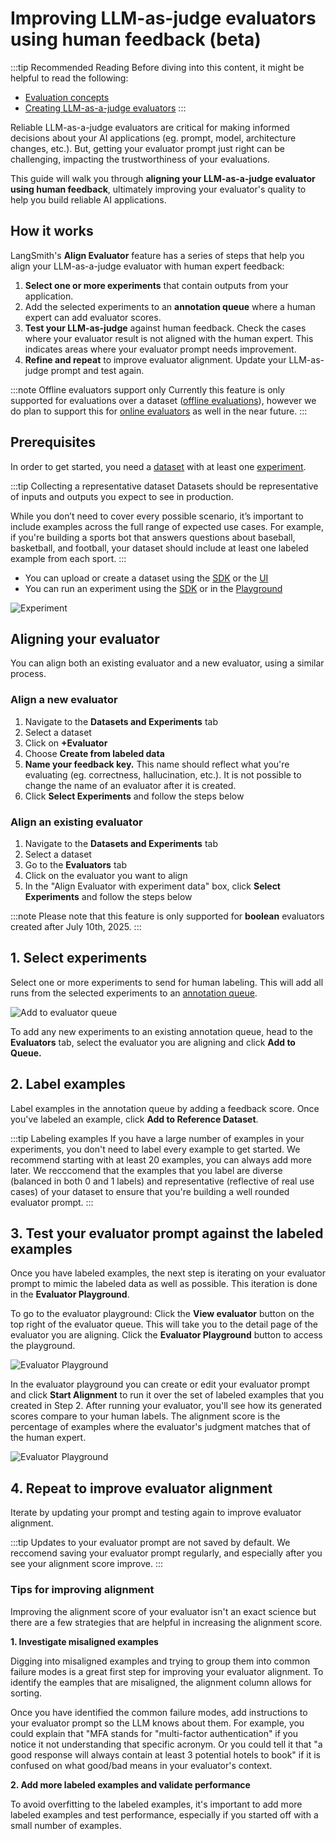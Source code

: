 # Improving LLM-as-judge evaluators using human feedback (beta)

:::tip Recommended Reading
Before diving into this content, it might be helpful to read the following:
- [Evaluation concepts](../concepts#evaluators)
- [Creating LLM-as-a-judge evaluators](/evaluation/how_to_guides/llm_as_judge)
:::

Reliable LLM-as-a-judge evaluators are critical for making informed decisions about your AI applications (eg. prompt, model, architecture changes, etc.). But, getting your evaluator prompt just right can be challenging, impacting the trustworthiness of your evaluations.

This guide will walk you through **aligning your LLM-as-a-judge evaluator using human feedback**, ultimately improving your evaluator's quality to help you build reliable AI applications.

## How it works 
LangSmith's **Align Evaluator** feature has a series of steps that help you align your LLM-as-a-judge evaluator with human expert feedback:

1. **Select one or more experiments** that contain outputs from your application.
2. Add the selected experiments to an **annotation queue** where a human expert can add evaluator scores.
3. **Test your LLM-as-judge** against human feedback. Check the cases where your evaluator result is not aligned with the human expert. This indicates areas where your evaluator prompt needs improvement.
4. **Refine and repeat** to improve evaluator alignment. Update your LLM-as-judge prompt and test again.

:::note Offline evaluators support only
Currently this feature is only supported for evaluations over a dataset ([offline evaluations](/evaluation/concepts#offline-evaluation)), however we do plan to support this for [online evaluators](/evaluation/concepts#online-evaluation) as well in the near future. 
:::

## Prerequisites

In order to get started, you need a [dataset](/evaluation/concepts#datasets) with at least one [experiment](/evaluation/concepts#experiment). 

:::tip Collecting a representative dataset
Datasets should be representative of inputs and outputs you expect to see in production.

While you don’t need to cover every possible scenario, it’s important to include examples across the full range of expected use cases. For example, if you're building a sports bot that answers questions about baseball, basketball, and football, your dataset should include at least one labeled example from each sport.
:::

- You can upload or create a dataset using the [SDK](/evaluation/how_to_guides/manage_datasets_programmatically#create-a-dataset) or the [UI](/evaluation/how_to_guides/manage_datasets_in_application#set-up-your-dataset)
- You can run an experiment using the [SDK](/evaluation/how_to_guides/evaluate_llm_application#run-the-evaluation) or in the [Playground](/evaluation?mode=ui#5-run-your-evaluation)

![Experiment](./static/alignment_starting_point.png) 

## Aligning your evaluator

You can align both an existing evaluator and a new evaluator, using a similar process. 

### Align a new evaluator

1. Navigate to the **Datasets and Experiments** tab
2. Select a dataset
3. Click on **+Evaluator**
4. Choose **Create from labeled data**
5. **Name your feedback key.** This name should reflect what you're evaluating (eg. correctness, hallucination, etc.). It is not possible to change the name of an evaluator after it is created.
6. Click **Select Experiments** and follow the steps below

### Align an existing evaluator

1. Navigate to the **Datasets and Experiments** tab
2. Select a dataset
3. Go to the **Evaluators** tab
4. Click on the evaluator you want to align
5. In the "Align Evaluator with experiment data" box, click **Select Experiments** and follow the steps below

:::note
Please note that this feature is only supported for **boolean** evaluators created after July 10th, 2025. 
:::

## 1. Select experiments

Select one or more experiments to send for human labeling. This will add all runs from the selected experiments to an [annotation queue](/evaluation/concepts#annotation-queues). 

![Add to evaluator queue](./static/add_to_evaluator_queue.gif)

To add any new experiments to an existing annotation queue, head to the **Evaluators** tab, select the evaluator you are aligning and click **Add to Queue.**

## 2. Label examples

Label examples in the annotation queue by adding a feedback score. Once you've labeled an example, click **Add to Reference Dataset**. 

:::tip Labeling examples
If you have a large number of examples in your experiments, you don't need to label every example to get started. We recommend starting with at least 20 examples, you can always add more later. We recccomend that the examples that you label are diverse (balanced in both 0 and 1 labels) and representative (reflective of real use cases) of your dataset to ensure that you're building a well rounded evaluator prompt. 
:::

## 3. Test your evaluator prompt against the labeled examples

Once you have labeled examples, the next step is iterating on your evaluator prompt to mimic the labeled data as well as possible. This iteration is done in the **Evaluator Playground**. 

To go to the evaluator playground: Click the **View evaluator** button on the top right of the evaluator queue. This will take you to the detail page of the evaluator you are aligning. Click the **Evaluator Playground** button to access the playground.

![Evaluator Playground](./static/evaluator_pg.gif)

In the evaluator playground you can create or edit your evaluator prompt and click **Start Alignment** to run it over the set of labeled examples that you created in Step 2. After running your evaluator, you'll see how its generated scores compare to your human labels. The alignment score is the percentage of examples where the evaluator's judgment matches that of the human expert.

![Evaluator Playground](./static/alignment_evaluator_pg.gif)

## 4. Repeat to improve evaluator alignment
Iterate by updating your prompt and testing again to improve evaluator alignment. 

:::tip
Updates to your evaluator prompt are not saved by default. We reccomend saving your evaluator prompt regularly, and especially after you see your alignment score improve.
:::

### Tips for improving alignment

Improving the alignment score of your evaluator isn't an exact science but there are a few strategies that are helpful in increasing the alignment score.

**1. Investigate misaligned examples**

Digging into misaligned examples and trying to group them into common failure modes is a great first step for improving your evaluator alignment. To identify the eamples that are misaligned, the alignment column allows for sorting. 

Once you have identified the common failure modes, add instructions to your evaluator prompt so the LLM knows about them. For example, you could explain that "MFA stands for "multi-factor authentication" if you notice it not understanding that specific acronym. Or you could tell it that "a good response will always contain at least 3 potential hotels to book" if it is confused on what good/bad means in your evaluator's context.

**2. Add more labeled examples and validate performance**

To avoid overfitting to the labeled examples, it's important to add more labeled examples and test performance, especially if you started off with a small number of examples.
